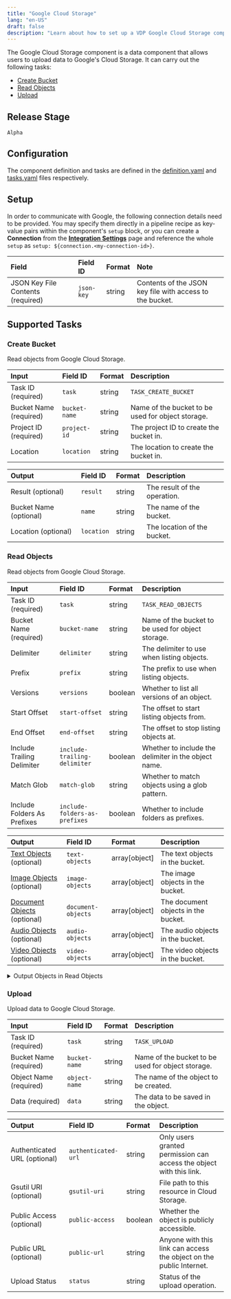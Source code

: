 ```yaml
---
title: "Google Cloud Storage"
lang: "en-US"
draft: false
description: "Learn about how to set up a VDP Google Cloud Storage component https://github.com/instill-ai/instill-core"
---
```


The Google Cloud Storage component is a data component that allows users to upload data to Google's Cloud Storage.
It can carry out the following tasks:
- [Create Bucket](#create-bucket)
- [Read Objects](#read-objects)
- [Upload](#upload)



## Release Stage

`Alpha`



## Configuration

The component definition and tasks are defined in the [definition.yaml](https://github.com/instill-ai/pipeline-backend/blob/main/pkg/component/data/googlecloudstorage/v0/config/definition.yaml) and [tasks.yaml](https://github.com/instill-ai/pipeline-backend/blob/main/pkg/component/data/googlecloudstorage/v0/config/tasks.yaml) files respectively.




## Setup


In order to communicate with Google, the following connection details need to be
provided. You may specify them directly in a pipeline recipe as key-value pairs
within the component's `setup` block, or you can create a **Connection** from
the [**Integration Settings**](https://www.instill.tech/docs/vdp/integration)
page and reference the whole `setup` as `setup:
${connection.<my-connection-id>}`.

<div class="markdown-col-no-wrap" data-col-1 data-col-2>

| Field | Field ID | Format | Note |
| :--- | :--- | :--- | :--- |
| JSON Key File Contents (required) | `json-key` | string | Contents of the JSON key file with access to the bucket.  |

</div>





## Supported Tasks

### Create Bucket

Read objects from Google Cloud Storage.

<div class="markdown-col-no-wrap" data-col-1 data-col-2>

| Input | Field ID | Format | Description |
| :--- | :--- | :--- | :--- |
| Task ID (required) | `task` | string | `TASK_CREATE_BUCKET` |
| Bucket Name (required) | `bucket-name` | string | Name of the bucket to be used for object storage. |
| Project ID (required) | `project-id` | string | The project ID to create the bucket in. |
| Location | `location` | string | The location to create the bucket in. |
</div>






<div class="markdown-col-no-wrap" data-col-1 data-col-2>

| Output | Field ID | Format | Description |
| :--- | :--- | :--- | :--- |
| Result (optional) | `result` | string | The result of the operation. |
| Bucket Name (optional) | `name` | string | The name of the bucket. |
| Location (optional) | `location` | string | The location of the bucket. |
</div>


### Read Objects

Read objects from Google Cloud Storage.

<div class="markdown-col-no-wrap" data-col-1 data-col-2>

| Input | Field ID | Format | Description |
| :--- | :--- | :--- | :--- |
| Task ID (required) | `task` | string | `TASK_READ_OBJECTS` |
| Bucket Name (required) | `bucket-name` | string | Name of the bucket to be used for object storage. |
| Delimiter | `delimiter` | string | The delimiter to use when listing objects. |
| Prefix | `prefix` | string | The prefix to use when listing objects. |
| Versions | `versions` | boolean | Whether to list all versions of an object. |
| Start Offset | `start-offset` | string | The offset to start listing objects from. |
| End Offset | `end-offset` | string | The offset to stop listing objects at. |
| Include Trailing Delimiter | `include-trailing-delimiter` | boolean | Whether to include the delimiter in the object name. |
| Match Glob | `match-glob` | string | Whether to match objects using a glob pattern. |
| Include Folders As Prefixes | `include-folders-as-prefixes` | boolean | Whether to include folders as prefixes. |
</div>






<div class="markdown-col-no-wrap" data-col-1 data-col-2>

| Output | Field ID | Format | Description |
| :--- | :--- | :--- | :--- |
| [Text Objects](#read-objects-text-objects) (optional) | `text-objects` | array[object] | The text objects in the bucket. |
| [Image Objects](#read-objects-image-objects) (optional) | `image-objects` | array[object] | The image objects in the bucket. |
| [Document Objects](#read-objects-document-objects) (optional) | `document-objects` | array[object] | The document objects in the bucket. |
| [Audio Objects](#read-objects-audio-objects) (optional) | `audio-objects` | array[object] | The audio objects in the bucket. |
| [Video Objects](#read-objects-video-objects) (optional) | `video-objects` | array[object] | The video objects in the bucket. |
</div>

<details>
<summary> Output Objects in Read Objects</summary>

<h4 id="read-objects-text-objects">Text Objects</h4>

<div class="markdown-col-no-wrap" data-col-1 data-col-2>

| Field | Field ID | Format | Note |
| :--- | :--- | :--- | :--- |
| [Attributes](#read-objects-attributes) | `attributes` | object | The attributes of the object. |
| Data | `data` | string | The data of the object. |
</div>

<h4 id="read-objects-attributes">Attributes</h4>

<div class="markdown-col-no-wrap" data-col-1 data-col-2>

| Field | Field ID | Format | Note |
| :--- | :--- | :--- | :--- |
| Content Disposition | `content-disposition` | string | The content disposition of the object. |
| Content Encoding | `content-encoding` | string | The content encoding of the object. |
| Content Language | `content-language` | string | The content language of the object. |
| Content Type | `content-type` | string | The content type of the object. |
| Media Link | `media-link` | string | The media link of the object. |
| Metadata | `metadata` | object | The object metadata. |
| Object Name | `name` | string | The name of the object. |
| Owner | `owner` | string | The owner of the object. |
| Size | `size` | integer | The size of the object. |
| Storage Class | `storage-class` | string | The storage class of the object. |
</div>

<h4 id="read-objects-image-objects">Image Objects</h4>

<div class="markdown-col-no-wrap" data-col-1 data-col-2>

| Field | Field ID | Format | Note |
| :--- | :--- | :--- | :--- |
| [Attributes](#read-objects-attributes) | `attributes` | object | The attributes of the object. |
| Data | `data` | string | The data of the object. |
</div>

<h4 id="read-objects-attributes">Attributes</h4>

<div class="markdown-col-no-wrap" data-col-1 data-col-2>

| Field | Field ID | Format | Note |
| :--- | :--- | :--- | :--- |
| Content Disposition | `content-disposition` | string | The content disposition of the object. |
| Content Encoding | `content-encoding` | string | The content encoding of the object. |
| Content Language | `content-language` | string | The content language of the object. |
| Content Type | `content-type` | string | The content type of the object. |
| Media Link | `media-link` | string | The media link of the object. |
| Metadata | `metadata` | object | The object metadata. |
| Object Name | `name` | string | The name of the object. |
| Owner | `owner` | string | The owner of the object. |
| Size | `size` | integer | The size of the object. |
| Storage Class | `storage-class` | string | The storage class of the object. |
</div>

<h4 id="read-objects-document-objects">Document Objects</h4>

<div class="markdown-col-no-wrap" data-col-1 data-col-2>

| Field | Field ID | Format | Note |
| :--- | :--- | :--- | :--- |
| [Attributes](#read-objects-attributes) | `attributes` | object | The attributes of the object. |
| Data | `data` | string | The data of the object. |
</div>

<h4 id="read-objects-attributes">Attributes</h4>

<div class="markdown-col-no-wrap" data-col-1 data-col-2>

| Field | Field ID | Format | Note |
| :--- | :--- | :--- | :--- |
| Content Disposition | `content-disposition` | string | The content disposition of the object. |
| Content Encoding | `content-encoding` | string | The content encoding of the object. |
| Content Language | `content-language` | string | The content language of the object. |
| Content Type | `content-type` | string | The content type of the object. |
| Media Link | `media-link` | string | The media link of the object. |
| Metadata | `metadata` | object | The object metadata. |
| Object Name | `name` | string | The name of the object. |
| Owner | `owner` | string | The owner of the object. |
| Size | `size` | integer | The size of the object. |
| Storage Class | `storage-class` | string | The storage class of the object. |
</div>

<h4 id="read-objects-audio-objects">Audio Objects</h4>

<div class="markdown-col-no-wrap" data-col-1 data-col-2>

| Field | Field ID | Format | Note |
| :--- | :--- | :--- | :--- |
| [Attributes](#read-objects-attributes) | `attributes` | object | The attributes of the object. |
| Data | `data` | string | The data of the object. |
</div>

<h4 id="read-objects-attributes">Attributes</h4>

<div class="markdown-col-no-wrap" data-col-1 data-col-2>

| Field | Field ID | Format | Note |
| :--- | :--- | :--- | :--- |
| Content Disposition | `content-disposition` | string | The content disposition of the object. |
| Content Encoding | `content-encoding` | string | The content encoding of the object. |
| Content Language | `content-language` | string | The content language of the object. |
| Content Type | `content-type` | string | The content type of the object. |
| Media Link | `media-link` | string | The media link of the object. |
| Metadata | `metadata` | object | The object metadata. |
| Object Name | `name` | string | The name of the object. |
| Owner | `owner` | string | The owner of the object. |
| Size | `size` | integer | The size of the object. |
| Storage Class | `storage-class` | string | The storage class of the object. |
</div>

<h4 id="read-objects-video-objects">Video Objects</h4>

<div class="markdown-col-no-wrap" data-col-1 data-col-2>

| Field | Field ID | Format | Note |
| :--- | :--- | :--- | :--- |
| [Attributes](#read-objects-attributes) | `attributes` | object | The attributes of the object. |
| Data | `data` | string | The data of the object. |
</div>

<h4 id="read-objects-attributes">Attributes</h4>

<div class="markdown-col-no-wrap" data-col-1 data-col-2>

| Field | Field ID | Format | Note |
| :--- | :--- | :--- | :--- |
| Content Disposition | `content-disposition` | string | The content disposition of the object. |
| Content Encoding | `content-encoding` | string | The content encoding of the object. |
| Content Language | `content-language` | string | The content language of the object. |
| Content Type | `content-type` | string | The content type of the object. |
| Media Link | `media-link` | string | The media link of the object. |
| Metadata | `metadata` | object | The object metadata. |
| Object Name | `name` | string | The name of the object. |
| Owner | `owner` | string | The owner of the object. |
| Size | `size` | integer | The size of the object. |
| Storage Class | `storage-class` | string | The storage class of the object. |
</div>
</details>


### Upload

Upload data to Google Cloud Storage.

<div class="markdown-col-no-wrap" data-col-1 data-col-2>

| Input | Field ID | Format | Description |
| :--- | :--- | :--- | :--- |
| Task ID (required) | `task` | string | `TASK_UPLOAD` |
| Bucket Name (required) | `bucket-name` | string | Name of the bucket to be used for object storage. |
| Object Name (required) | `object-name` | string | The name of the object to be created. |
| Data (required) | `data` | string | The data to be saved in the object. |
</div>






<div class="markdown-col-no-wrap" data-col-1 data-col-2>

| Output | Field ID | Format | Description |
| :--- | :--- | :--- | :--- |
| Authenticated URL (optional) | `authenticated-url` | string | Only users granted permission can access the object with this link. |
| Gsutil URI (optional) | `gsutil-uri` | string | File path to this resource in Cloud Storage. |
| Public Access (optional) | `public-access` | boolean | Whether the object is publicly accessible. |
| Public URL (optional) | `public-url` | string | Anyone with this link can access the object on the public Internet. |
| Upload Status | `status` | string | Status of the upload operation. |
</div>




